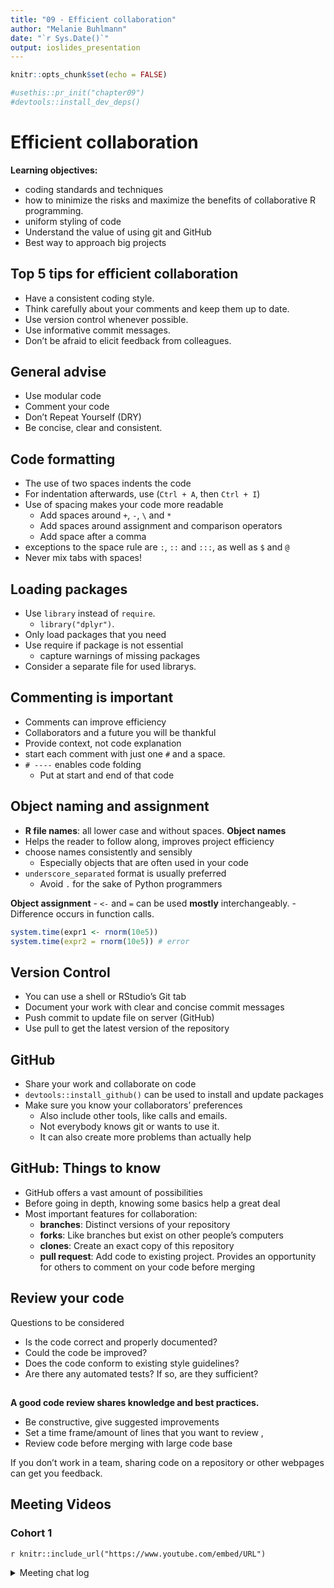 ```yaml
---
title: "09 - Efficient collaboration"
author: "Melanie Buhlmann"
date: "`r Sys.Date()`"
output: ioslides_presentation
---
```


```r
knitr::opts_chunk$set(echo = FALSE)

#usethis::pr_init("chapter09")
#devtools::install_dev_deps()

```

# Efficient collaboration

**Learning objectives:**

-   coding standards and techniques
-   how to minimize the risks and maximize the benefits of collaborative R programming.
-   uniform styling of code
-   Understand the value of using git and GitHub
-   Best way to approach big projects

## Top 5 tips for efficient collaboration {.unnumbered}

-   Have a consistent coding style.
-   Think carefully about your comments and keep them up to date.
-   Use version control whenever possible.
-   Use informative commit messages.
-   Don't be afraid to elicit feedback from colleagues.

## General advise {.unnumbered}

-   Use modular code
-   Comment your code
-   Don't Repeat Yourself (DRY)
-   Be concise, clear and consistent.

## Code formatting {.unnumbered}

-   The use of two spaces indents the code
-   For indentation afterwards, use (`Ctrl + A`, then `Ctrl + I`)
-   Use of spacing makes your code more readable
    -   Add spaces around `+`, `-`, `\` and `*`
    -   Add spaces around assignment and comparison operators
    -   Add space after a comma
-   exceptions to the space rule are `:`, `::` and `:::`, as well as `$` and `@`
-   Never mix tabs with spaces!

## Loading packages {.unnumbered}

-   Use `library` instead of `require`.
    -   `library("dplyr")`.
-   Only load packages that you need
-   Use require if package is not essential
    -   capture warnings of missing packages
-   Consider a separate file for used librarys.

## Commenting is important {.unnumbered}

-   Comments can improve efficiency
-   Collaborators and a future you will be thankful
-   Provide context, not code explanation
-   start each comment with just one `#` and a space.
-   `# ----` enables code folding
    -   Put at start and end of that code

## Object naming and assignment {.unnumbered}

-   **R file names**: all lower case and without spaces. **Object names**
-   Helps the reader to follow along, improves project efficiency
-   choose names consistently and sensibly
    -   Especially objects that are often used in your code
-   `underscore_separated` format is usually preferred
    -   Avoid `.` for the sake of Python programmers

**Object assignment** - `<-` and `=` can be used **mostly** interchangeably. - Difference occurs in function calls.

```r
system.time(expr1 <- rnorm(10e5))
system.time(expr2 = rnorm(10e5)) # error
```

## Version Control {.unnumbered}

-   You can use a shell or RStudio's Git tab
-   Document your work with clear and concise commit messages
-   Push commit to update file on server (GitHub)
-   Use pull to get the latest version of the repository

## GitHub {.unnumbered}

-   Share your work and collaborate on code
-   `devtools::install_github()` can be used to install and update packages
-   Make sure you know your collaborators' preferences
    -   Also include other tools, like calls and emails.
    -   Not everybody knows git or wants to use it.
    -   It can also create more problems than actually help

## GitHub: Things to know {.unnumbered}

-   GitHub offers a vast amount of possibilities
-   Before going in depth, knowing some basics help a great deal
-   Most important features for collaboration:
    -   **branches**: Distinct versions of your repository
    -   **forks**: Like branches but exist on other people's computers
    -   **clones**: Create an exact copy of this repository
    -   **pull request**: Add code to existing project. Provides an opportunity for others to comment on your code before merging

## Review your code {.unnumbered}

Questions to be considered

-   Is the code correct and properly documented?
-   Could the code be improved?
-   Does the code conform to existing style guidelines?
-   Are there any automated tests? If so, are they sufficient?

## {-}
**A good code review shares knowledge and best practices.**

-   Be constructive, give suggested improvements
-   Set a time frame/amount of lines that you want to review ,
-   Review code before merging with large code base

If you don't work in a team, sharing code on a repository or other webpages can get you feedback.

## Meeting Videos {.unnumbered}

### Cohort 1 {.unnumbered}

`r knitr::include_url("https://www.youtube.com/embed/URL")`

<details>

<summary>Meeting chat log</summary>

```         
LOG
```

</details>
